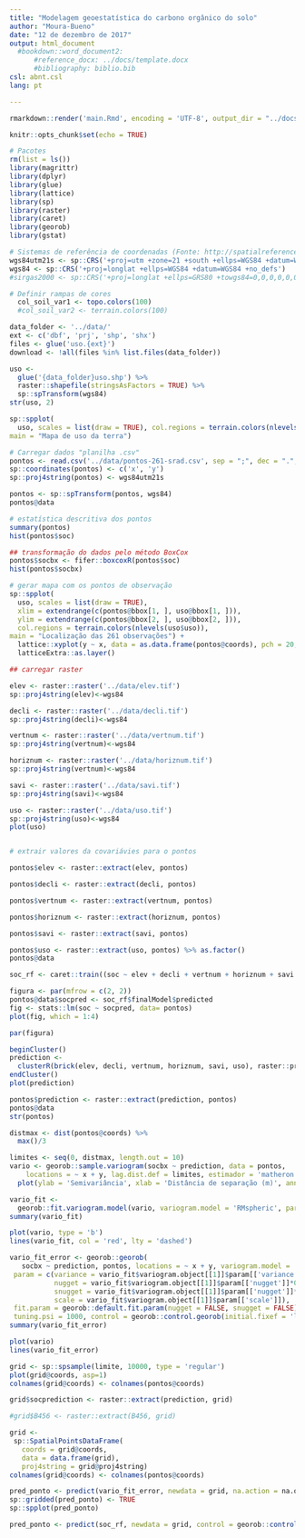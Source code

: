 ```yaml
---
title: "Modelagem geoestatística do carbono orgânico do solo"
author: "Moura-Bueno"
date: "12 de dezembro de 2017"
output: html_document
  #bookdown::word_document2:
      #reference_docx: ../docs/template.docx
      #bibliography: biblio.bib
csl: abnt.csl
lang: pt

---
```

```r
rmarkdown::render('main.Rmd', encoding = 'UTF-8', output_dir = "../docs")
```

```r
knitr::opts_chunk$set(echo = TRUE)

```

```r

# Pacotes 
rm(list = ls())
library(magrittr)
library(dplyr)
library(glue)
library(lattice)
library(sp)
library(raster)
library(caret)
library(georob)
library(gstat)

```

```r

# Sistemas de referência de coordenadas (Fonte: http://spatialreference.org/ref/epsg/)
wgs84utm21s <- sp::CRS('+proj=utm +zone=21 +south +ellps=WGS84 +datum=WGS84 +units=m +no_defs')
wgs84 <- sp::CRS('+proj=longlat +ellps=WGS84 +datum=WGS84 +no_defs')
#sirgas2000 <- sp::CRS('+proj=longlat +ellps=GRS80 +towgs84=0,0,0,0,0,0,0 +no_defs')

# Definir rampas de cores
  col_soil_var1 <- topo.colors(100)
  #col_soil_var2 <- terrain.colors(100)

```

```r

data_folder <- '../data/'
ext <- c('dbf', 'prj', 'shp', 'shx')
files <- glue('uso.{ext}')
download <- !all(files %in% list.files(data_folder)) 

```

```r
uso <- 
  glue('{data_folder}uso.shp') %>% 
  raster::shapefile(stringsAsFactors = TRUE) %>% 
  sp::spTransform(wgs84)
str(uso, 2)

```

```r
sp::spplot(
  uso, scales = list(draw = TRUE), col.regions = terrain.colors(nlevels(uso$uso)),
main = "Mapa de uso da terra")

```

```r
# Carregar dados "planilha .csv"
pontos <- read.csv('../data/pontos-261-srad.csv', sep = ";", dec = ".", h=T)
sp::coordinates(pontos) <- c('x', 'y')
sp::proj4string(pontos) <- wgs84utm21s

pontos <- sp::spTransform(pontos, wgs84)
pontos@data
```
```r
# estatística descritiva dos pontos
summary(pontos)
hist(pontos$soc)

## transformação do dados pelo método BoxCox
pontos$socbx <- fifer::boxcoxR(pontos$soc)
hist(pontos$socbx)
```

```r
# gerar mapa com os pontos de observação
sp::spplot(
  uso, scales = list(draw = TRUE), 
  xlim = extendrange(c(pontos@bbox[1, ], uso@bbox[1, ])),
  ylim = extendrange(c(pontos@bbox[2, ], uso@bbox[2, ])),
  col.regions = terrain.colors(nlevels(uso$uso)),
main = "Localização das 261 observações") +
  lattice::xyplot(y ~ x, data = as.data.frame(pontos@coords), pch = 20, col = 'black') %>% 
  latticeExtra::as.layer()

```
```r
## carregar raster

elev <- raster::raster('../data/elev.tif')
sp::proj4string(elev)<-wgs84

decli <- raster::raster('../data/decli.tif')
sp::proj4string(decli)<-wgs84

vertnum <- raster::raster('../data/vertnum.tif')
sp::proj4string(vertnum)<-wgs84

horiznum <- raster::raster('../data/horiznum.tif')
sp::proj4string(vertnum)<-wgs84

savi <- raster::raster('../data/savi.tif')
sp::proj4string(savi)<-wgs84

uso <- raster::raster('../data/uso.tif')
sp::proj4string(uso)<-wgs84
plot(uso)



```

```r
# extrair valores da covariávies para o pontos

pontos$elev <- raster::extract(elev, pontos)

pontos$decli <- raster::extract(decli, pontos)

pontos$vertnum <- raster::extract(vertnum, pontos)

pontos$horiznum <- raster::extract(horiznum, pontos)

pontos$savi <- raster::extract(savi, pontos)

pontos$uso <- raster::extract(uso, pontos) %>% as.factor()
pontos@data

```

```r
soc_rf <- caret::train((soc ~ elev + decli + vertnum + horiznum + savi + uso), data = pontos@data, method = "rf", tuneLength = 1, ntree = 100, importance = TRUE, na.action = na.omit, trControl = trainControl("LOOCV"))

```

```r
figura <- par(mfrow = c(2, 2))
pontos@data$socpred <- soc_rf$finalModel$predicted
fig <- stats::lm(soc ~ socpred, data= pontos) 
plot(fig, which = 1:4)

```
```r
par(figura)
```

```r

beginCluster()
prediction <-
  clusterR(brick(elev, decli, vertnum, horiznum, savi, uso), raster::predict, args = list(model = soc_rf, type = 'raw', inde = 1))
endCluster()
plot(prediction)
```

```r
pontos$prediction <- raster::extract(prediction, pontos)
pontos@data
str(pontos)

```

```r
distmax <- dist(pontos@coords) %>% 
  max()/3

```

```r
limites <- seq(0, distmax, length.out = 10)
vario <- georob::sample.variogram(socbx ~ prediction, data = pontos,
    locations = ~ x + y, lag.dist.def = limites, estimador = 'matheron') %>% 
  plot(ylab = 'Semivariância', xlab = 'Distância de separação (m)', annotate.npairs = T)
```

```r
vario_fit <-
  georob::fit.variogram.model(vario, variogram.model = 'RMspheric', param = c(variance = 0.05, nugget = 0.03, scale = 0.02),  weighting.method = "cressie", method = 'BFGS')
summary(vario_fit)
```

```r
plot(vario, type = 'b')
lines(vario_fit, col = 'red', lty = 'dashed')


```

```r
vario_fit_error <- georob::georob(
   socbx ~ prediction, pontos, locations = ~ x + y, variogram.model = 'RMexp', 
 param = c(variance = vario_fit$variogram.object[[1]]$param[['variance']], 
           nugget = vario_fit$variogram.object[[1]]$param[['nugget']]*0.66,
           snugget = vario_fit$variogram.object[[1]]$param[['nugget']]*0.33,
           scale = vario_fit$variogram.object[[1]]$param[['scale']]),
 fit.param = georob::default.fit.param(nugget = FALSE, snugget = FALSE),
 tuning.psi = 1000, control = georob::control.georob(initial.fixef = 'lm'))
summary(vario_fit_error)
```

```r
plot(vario)
lines(vario_fit_error)
```

```r

grid <- sp::spsample(limite, 10000, type = 'regular')
plot(grid@coords, asp=1)
colnames(grid@coords) <- colnames(pontos@coords)
```

```r
grid$socprediction <- raster::extract(prediction, grid)

#grid$B456 <- raster::extract(B456, grid)
```


```r
grid <- 
 sp::SpatialPointsDataFrame(
   coords = grid@coords, 
   data = data.frame(grid),
   proj4string = grid@proj4string)
colnames(grid@coords) <- colnames(pontos@coords)
```

```r
pred_ponto <- predict(vario_fit_error, newdata = grid, na.action = na.omit, control = georob::control.predict.georob(extended.output = TRUE))
sp::gridded(pred_ponto) <- TRUE
sp::spplot(pred_ponto)

```

```r
pred_ponto <- predict(soc_rf, newdata = grid, control = georob::control.predict.georob(extended.output = TRUE)) sp::gridded(pred_ponto) <- TRUE str(pred_ponto)
```

